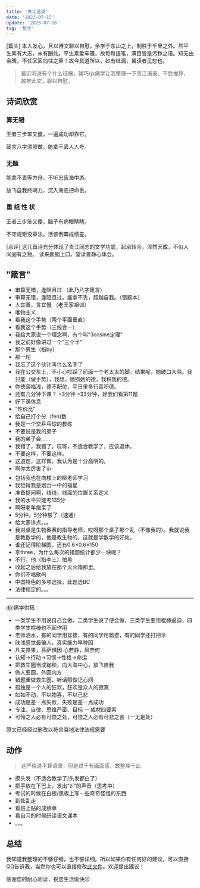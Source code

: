 ```yaml
---
title: '贵江语录'
date: '2023-07-15'
update: '2023-07-16'
tag: '整活'
---
```


[篇头] 本人发心，且以博文聊以自慰。余学于东山之上，制胜于千里之外。然平生素有大志，未有酬处。平生素爱牢骚，故每每提笔，满目皆是污秽之语。知无由会晤，不任区区向往之至！故今具道所以，如有纰漏，冀读者见恕也。

>最近听说有个什么征稿，碰巧rjx痛学让我整理一下贵江语录。不胜推辞，故推此文，聊以自慰。

<BlurImage src="/static/2023061190632ff7957ab48a6549f2ee3cf793b3.jpg" desc="镇楼图1" />

<BlurImage src="/static/2023061180917e9a3797ab890701ca326eb615f2.jpg" desc="镇楼图2" />

## 诗词欣赏

### 算无错

王者三步笨又傻，一遍成功却靠它。

箴言八字须照做，能拿不丢人人夸。

### 无题

能拿不丢等方舟，不听忠告海中游。

放飞自我终竭力，沉入海底把命丢。

### 重 组 性 状

王者三步笨又傻，脑子有病眼睛瞎。

不守规矩没章法，活该倒霉成绩差。

[点评] 这几首诗充分体现了贵江同志的文学功底，起承转合，浑然天成，不似人间固有之物。
读来朗朗上口，望读者静心体会。

## "箴言"

- 审算无错，逢阻且过 （此乃八字箴言）
- 审算无错，逢阻且过。能拿不丢，超越自我。（错题本）
- 人宜善，言宜慢 （老王家祖训）
- 唯物主义
- 看我这个手势（两个平面垂直）
- 看我这个手势（三线合一）
- 我给大家说一个理念啊，有个叫“3cosine定理”
- 我之前好像讲过一个“三个半”
- 那个男生（指by）
- 那一坨
- 我忘了这个伙计叫什么名字了
- 我在公交车上，不小心哎踩了前面一个老太太的脚。结果呢，她破口大骂。我只能（做手势），我想，她损她的德，我积我的德。
- 你徳薄福浅，德不配位，平日里多行善积德。
- 还有几分钟下课？ >3分钟 >33分钟，好我们看第11题
- 好下课休息
- “性价比”
- 给自己打个分（fen)数
- 我是一个交乒乓球的教练
- 不要说是我的弟子
- 我的弟子会……
- 我错了，我错了。哎呀，不适合教学了，应该退休。
- 不要这样，不要这样。
- 这道题，这样做，我认为是十分高明的。
- 啊你太厉害了👍
- 包括我也在向楼上的柳老师学习
- 我觉得我是烟台一中的福星
- 准备提问啊，线线，线面的位置关系定义
- 我的水平只能考135分
- 啊呀老年痴呆了
- 5分钟，5分钟够了（速通）
- 给大家讲点。。。
- 我对桌是生物奥赛的指导老师，哎呀那个桌子那个乱（不像我的）。我就说我是教数学的，他是教生物的，这就是学数学的好处。
- 谁还记得阶梯图，还有0.6×0.6×150
- 李three，为什么每次的错题统计都少一块呢？
- 不行，他（指李三）怕黑
- 收起之后给我放在那个灭火箱那里。
- 你们不唱歌吗
- 中国特色的多项选择，此题选BC
- 法律规定的。。。

---

djc痛学供稿：

- 一类学生不用说自己会做，二类学生说了便会做，三类学生要用棍棒逼迫，四类学生棍棒也不起作用
- 老师洒水，有的同学用盆接，有的同学用瓢接，有的同学还打把伞
- 肤浅感觉最骗人，真实能力早种因
- 凡夫畏果，菩萨惧因 心若静，风奈何
- 认知→行动→习惯→性格→命运
- 把救生圈当成枷锁，向大海中心，放飞自我
- 做人要圆，外圆内方
- 错题重做救生圈，听话照做记心间
- 孤独是一个人的狂欢，狂欢是众人的寂寞
- 如如不动，不以物喜，不以己悲
- 成功是差一点失败，失败是差一点成功
- 专注、自律、思维严密、目标 -- 成材四要素
- 可怜之人必有可恨之处，可恨之人必有可悲之苦（一无是处）

原文已经经过删改以符合当地法律法规需要

## 动作

>这严格说不算语录，但是过于有画面感，故整理于此

- 摸头发（不适合教学了/头发都白了）
- 把手放在下巴上，发出“zi"的声音（思考中）
- 考试的时候在白板/黑板上写一些奇奇怪怪的东西
- 到处乱走
- 看班上贴的成绩单
- 看自习的时候研读语文课本
- 。。。

## 总结

我知道我整理的不够仔细，也不够详细。所以如果你有任何好的建议，可以直接QQ告诉我，当然你也可以直接修改[此文件](https://github.com/Cloudflare233/www/blob/master/posts/gjyl.mdx)。欢迎提出建议！

感谢您的耐心阅读，祝您生活愉快😜
